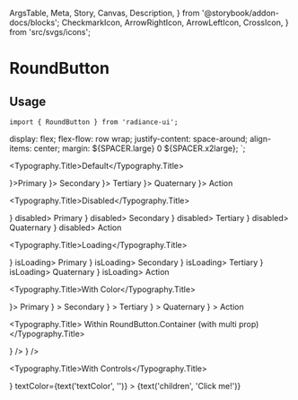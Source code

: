   ArgsTable,
  Meta,
  Story,
  Canvas,
  Description,
} from '@storybook/addon-docs/blocks';
  CheckmarkIcon,
  ArrowRightIcon,
  ArrowLeftIcon,
  CrossIcon,
} from 'src/svgs/icons';

<Meta title="Buttons/RoundButton" component={RoundButton} />

# RoundButton

<Description of={RoundButton} />

## Usage

```tsx
import { RoundButton } from 'radiance-ui';
```

<ArgsTable of={RoundButton} />

  display: flex;
  flex-flow: row wrap;
  justify-content: space-around;
  align-items: center;
  margin: ${SPACER.large} 0 ${SPACER.x2large};
`;

<Typography.Title>Default</Typography.Title>

<Canvas>
  <Story name="Default">
    <ButtonsContainer>
      <RoundButton icon={<CheckmarkIcon />}>Primary</RoundButton>
      <RoundButton buttonType="secondary" icon={<ArrowRightIcon />}>
        Secondary
      </RoundButton>
      <RoundButton buttonType="tertiary" icon={<ArrowLeftIcon />}>
        Tertiary
      </RoundButton>
      <RoundButton buttonType="quaternary" icon={<ArrowRightIcon />}>
        Quaternary
      </RoundButton>
      <RoundButton buttonType="action" icon={<CrossIcon />}>
        Action
      </RoundButton>
    </ButtonsContainer>
  </Story>
</Canvas>

<Typography.Title>Disabled</Typography.Title>

<Canvas>
  <Story name="Disabled">
    <ButtonsContainer>
      <RoundButton icon={<ArrowLeftIcon />} disabled>
        Primary
      </RoundButton>
      <RoundButton buttonType="secondary" icon={<ArrowRightIcon />} disabled>
        Secondary
      </RoundButton>
      <RoundButton buttonType="tertiary" icon={<ArrowLeftIcon />} disabled>
        Tertiary
      </RoundButton>
      <RoundButton buttonType="quaternary" icon={<ArrowRightIcon />} disabled>
        Quaternary
      </RoundButton>
      <RoundButton buttonType="action" icon={<CrossIcon />} disabled>
        Action
      </RoundButton>
    </ButtonsContainer>
  </Story>
</Canvas>

<Typography.Title>Loading</Typography.Title>

<Canvas>
  <Story name="Loading">
    <ButtonsContainer>
      <RoundButton icon={<ArrowLeftIcon />} isLoading>
        Primary
      </RoundButton>
      <RoundButton buttonType="secondary" icon={<ArrowRightIcon />} isLoading>
        Secondary
      </RoundButton>
      <RoundButton buttonType="tertiary" icon={<ArrowLeftIcon />} isLoading>
        Tertiary
      </RoundButton>
      <RoundButton buttonType="quaternary" icon={<ArrowRightIcon />} isLoading>
        Quaternary
      </RoundButton>
      <RoundButton buttonType="action" icon={<CrossIcon />} isLoading>
        Action
      </RoundButton>
    </ButtonsContainer>
  </Story>
</Canvas>

<Typography.Title>With Color</Typography.Title>

<Canvas>
  <Story name="With Color">
    <ButtonsContainer>
      <RoundButton buttonColor={COLORS.statusRed} icon={<CheckmarkIcon />}>
        Primary
      </RoundButton>
      <RoundButton
        buttonColor={COLORS.statusRed}
        buttonType="secondary"
        icon={<ArrowRightIcon />}
      >
        Secondary
      </RoundButton>
      <RoundButton
        buttonColor={COLORS.statusRed}
        buttonType="tertiary"
        icon={<ArrowLeftIcon />}
      >
        Tertiary
      </RoundButton>
      <RoundButton
        buttonColor={COLORS.statusRed}
        buttonType="quaternary"
        icon={<ArrowRightIcon />}
      >
        Quaternary
      </RoundButton>
      <RoundButton
        buttonColor={COLORS.statusRed}
        buttonType="action"
        icon={<CrossIcon />}
      >
        Action
      </RoundButton>
    </ButtonsContainer>
  </Story>
</Canvas>

<Typography.Title>
  Within RoundButton.Container (with multi prop)
</Typography.Title>

<Canvas>
  <Story name="RoundButton.Container">
    <RoundButton.Container multi>
      <RoundButton icon={<ArrowLeftIcon />} />
      <RoundButton icon={<ArrowRightIcon />} />
    </RoundButton.Container>
  </Story>
</Canvas>

<Typography.Title>With Controls</Typography.Title>

<Canvas>
  <Story name="RoundButton">
    <ButtonsContainer>
      <RoundButton
        buttonType={select(
          'buttonType',
          ['primary', 'secondary', 'tertiary', 'quaternary', 'action'],
          'primary',
        )}
        buttonColor={select('buttonColor', COLORS, COLORS.primary)}
        isLoading={boolean('isLoading', false)}
        disabled={boolean('disabled', false)}
        onClick={action('button clicked')}
        icon={<CheckmarkIcon />}
        textColor={text('textColor', '')}
      >
        {text('children', 'Click me!')}
      </RoundButton>
    </ButtonsContainer>
  </Story>
</Canvas>

